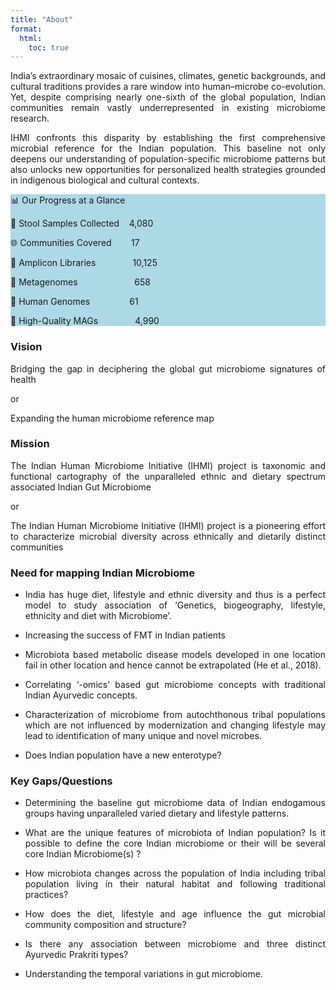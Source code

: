 ```yaml
---
title: "About"
format: 
  html: 
    toc: true
---
```


::: {#about style="text-align: justify"}
India’s extraordinary mosaic of cuisines, climates, genetic backgrounds, and cultural traditions provides a rare window into human–microbe co-evolution. Yet, despite comprising nearly one-sixth of the global population, Indian communities remain vastly underrepresented in existing microbiome research.

IHMI confronts this disparity by establishing the first comprehensive microbial reference for the Indian population. This baseline not only deepens our understanding of population-specific microbiome patterns but also unlocks new opportunities for personalized health strategies grounded in indigenous biological and cultural contexts.
:::

:::: {#progress}
::: {style="text-align: justify; background-color: lightblue"}
📊 Our Progress at a Glance

💩 Stool Samples Collected    4,080

🌐 Communities Covered        17

🧬 Amplicon Libraries               10,125

🔎 Metagenomes                       658

🧍 Human Genomes                61

🧫 High-Quality MAGs               4,990
:::
::::

### Vision

::: {#vision style="text-align: justify"}
Bridging the gap in deciphering the global gut microbiome signatures of health

or

Expanding the human microbiome reference map
:::

### Mission

::: {#mission style="text-align: justify"}
The Indian Human Microbiome Initiative (IHMI) project is taxonomic and functional cartography of the unparalleled ethnic and dietary spectrum associated Indian Gut Microbiome

or

The Indian Human Microbiome Initiative (IHMI) project is a pioneering effort to characterize microbial diversity across ethnically and dietarily distinct communities
:::

### Need for mapping Indian Microbiome

::: {#need style="text-align: justify"}
-   India has huge diet, lifestyle and ethnic diversity and thus is a perfect model to study association of ‘Genetics, biogeography, lifestyle, ethnicity and diet with Microbiome’.

-   Increasing the success of FMT in Indian patients

-   Microbiota based metabolic disease models developed in one location fail in other location and hence cannot be extrapolated (He et al., 2018).

-   Correlating ‘-omics’ based gut microbiome concepts with traditional Indian Ayurvedic concepts.

-   Characterization of microbiome from autochthonous tribal populations which are not influenced by modernization and changing lifestyle may lead to identification of many unique and novel microbes.

-   Does Indian population have a new enterotype?
:::

### Key Gaps/Questions

::: {#gaps style="text-align: justify"}
-   Determining the baseline gut microbiome data of Indian endogamous groups having unparalleled varied dietary and lifestyle patterns.

-   What are the unique features of microbiota of Indian population? Is it possible to define the core Indian microbiome or their will be several core Indian Microbiome(s) ?

-   How microbiota changes across the population of India including tribal population living in their natural habitat and following traditional practices?

-   How does the diet, lifestyle and age influence the gut microbial community composition and structure?

-   Is there any association between microbiome and three distinct Ayurvedic Prakriti types?

-   Understanding the temporal variations in gut microbiome.
:::
